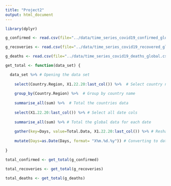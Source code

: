 ```yaml
---
title: "Project2"
output: html_document
---
```


```r
library(dplyr)
```

```r

g_confirmed <- read.csv(file="../data/time_series_covid19_confirmed_global.csv", stringsAsFactors = FALSE)

g_recoveries <- read.csv(file="../data/time_series_covid19_recovered_global.csv", stringsAsFactors = FALSE)

g_deaths <- read.csv(file="../data/time_series_covid19_deaths_global.csv", stringsAsFactors = FALSE)

get_total <- function(data_set) {

  data_set %>% # Opening the data set
    
    select(Country.Region, X1.22.20:last_col()) %>%  # Select country name and all date cols
  
    group_by(Country.Region) %>%  # Group by country name
  
    summarise_all(sum) %>%  # Total the countries data
    
    select(X1.22.20:last_col()) %>% # Select all date cols
    
    summarise_all(sum) %>% # Total the global data for each date
    
    gather(key=Days, value=Total.Data, X1.22.20:last_col()) %>% # Reshape the data
    
    mutate(Days=as.Date(Days, format= "X%m.%d.%y")) # Converting to date objects
  
}

total_confirmed <- get_total(g_confirmed)

total_recoveries <- get_total(g_recoveries)

total_deaths <- get_total(g_deaths)

```